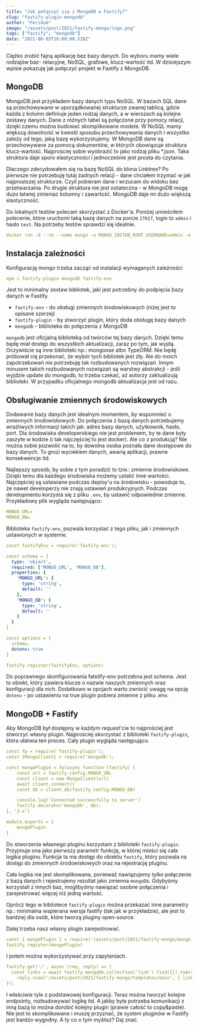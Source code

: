 ```yaml
---
title: "Jak połączyć się z MongoDB w Fastify?"
slug: "fastify-plugin-mongodb"
author: "Feridum"
image: "/assets/post/2021/fastify-mongo/logo.png"
tags: ["fastify", "mongodb"]
date: "2021-08-03T16:00:00.526Z"
---
```



Ciężko zrobić fajną aplikację bez bazy danych. Do wyboru mamy wiele rodzajów baz- relacyjne, NoSQL, grafowe, klucz-wartość itd. W dzisiejszym wpisie pokazuję jak połączyć projekt w Fastify z MongoDB.



## MongoDB

MongoDB jest przykładem bazy danych typu NoSQL. W bazach SQL dane są przechowywane w uporządkowanej strukturze zwanej tablicą, gdzie każda z kolumn definiuje jeden rodzaj danych, a w wierszach są kolejne zestawy danych. Dane z różnych tabel są połączone przy pomocy relacji, dzięki czemu można budować skomplikowane modele. W NoSQL mamy większą dowolność w kwestii sposobu przechowywania danych i wszystko zależy od tego, jaką bazę wykorzystujemy. W MongoDB dane są przechowywane za pomocą dokumentów, w których obowiązuje struktura klucz-wartość. Najprościej sobie wyobrazić to jako rodzaj pliku *.json. Taka struktura daje sporo elastyczności i jednocześnie jest prosta do czytania.

Dlaczego zdecydowałem się na bazę NoSQL do klona Linktree? Po pierwsze nie potrzebuję tutaj żadnych relacji - dane chciałem trzymać w jak najprostszej strukturze. Czyli pobieram dane i wrzucam do widoku bez przetwarzania. Po drugie struktura nie jest ostateczna - w MongoDB mogę dużo łatwiej zmieniać kolumny i zawartość. MongoDB daje mi dużo większą elastyczność.

Do lokalnych testów polecam skorzystać z Docker'a. Poniżej umieściłem polecenie, które uruchomi taką bazę danych na porcie `27017`, login to `admin` i hasło `test`.  Na potrzeby testów sprawdzi się idealnie.

```yaml
docker run -d --rm --name mongo -e MONGO_INITDB_ROOT_USERNAME=admin -e MONGO_INITDB_ROOT_PASSWORD=test -p 27017:27017  mongo:latest
```

## Instalacja zależności

Konfigurację mongo trzeba zacząć od instalacji wymaganych zależności

```yaml
npm i fastify-plugin mongodb fastify-env
```

Jest to minimalny zestaw bibliotek, jaki jest potrzebny do podpięcia bazy danych w Fastify. 

- `fastify-env` - do obsługi zmiennych środowiskowych (niżej jest to opisane szerzej)
- `fastify-plugin` - by stworzyć plugin, który doda obsługę bazy danych
- `mongodb` - biblioteka do połączenia z MongoDB

`mongodb` jest oficjalną biblioteką od twórców tej bazy danych. Dzięki temu będę miał dostęp do wszystkich aktualizacji, zaraz po tym, jak wyjdą. Oczywiście są inne biblioteki np.: mongoose albo TypeORM. Nie będę próbował cię przekonać, że wybór tych bibliotek jest zły. Ale do moich zapotrzebowań nie potrzebuję tak rozbudowanych rozwiązań. Innym minusem takich rozbudowanych rozwiązań są warstwy abstrakcji - jeśli wyjdzie update do mongodb, to trzeba czekać, aż autorzy zaktualizują biblioteki. W przypadku oficjalnego mongodb aktualizacja jest od razu. 

## Obsługiwanie zmiennych środowiskowych

Dodawanie bazy danych jest idealnym momentem, by wspomnieć o zmiennych środowiskowych. Do połączenia z bazą danych potrzebujemy wrażliwych informacji takich jak: adres bazy danych, użytkownik, hasło, port. Dla środowiska developerskiego nie jest problemem, by te dane były zaszyte w kodzie (i tak najczęściej to jest docker). Ale co z produkcją? Nie można sobie pozwolić na to, by dowolna osoba poznała dane dostępowe do bazy danych. To grozi wyciekiem danych, awarią aplikacji, prawne konsekwencje itd.

Najlepszy sposób, by sobie z tym poradzić to tzw.: zmienne środowiskowe. Dzięki temu dla każdego środowiska możemy ustalić inne wartości. Najczęściej są ustawiane podczas deploy'u na środowisku - powoduje to, że nawet developerzy nie znają ustawień produkcyjnych. Podczas developmentu korzysta się z pliku `.env`, by ustawić odpowiednie zmienne. Przykładowy plik wygląda następująco:

```yaml
MONGO_URL=
MONGO_DB=
```

Biblioteka `fastify-env`, pozwala korzystać z tego pliku, jak i zmiennych ustawionych w systemie.

```yaml
const fastifyEnv = require('fastify-env');

const schema = {
  type: 'object',
  required: ['MONGO_URL', 'MONGO_DB'],
  properties: {
    'MONGO_URL': {
      type: 'string',
      default: ''
    },
    'MONGO_DB': {
      type: 'string',
      default: ''
    }
  }
}

const options = {
  schema,
  dotenv: true
}

fastify.register(fastifyEnv, options)
```

Do poprawnego skonfigurowania fatstify-env potrzebna jest schema. Jest to obiekt, który zawiera klucze o nazwie naszych zmiennych oraz konfiguracji dla nich. Dodatkowo w opcjach warto zwrócić uwagę na opcję `dotenv` - po ustawieniu na true plugin pobiera zmienne z pliku .env.

## MongoDB + Fastify

Aby MongoDB był dostępny w każdym request'cie to najprościej jest stworzyć własny plugin. Najprościej skorzystać z biblioteki `fastify-plugin`, która ułatwia ten proces. Cały plugin wygląda następująco.

```yaml
const fp = require('fastify-plugin');
const {MongoClient} = require('mongodb');

const mongoPlugin = fp(async function (fastify) {
    const url = fastify.config.MONGO_URL
    const client = new MongoClient(url)
    await client.connect()
    const db = client.db(fastify.config.MONGO_DB)

    console.log('Connected successfully to server')
    fastify.decorate('mongoDb', db);
}, '3.x')

module.exports = {
    mongoPlugin
}
```

Do stworzenia własnego pluginu korzystam z biblioteki `fastify-plugin`. Przyjmuje ona jako pierwszy parametr funkcję, w której mieści się cała logika pluginu. Funkcja ta ma dostęp do obiektu `fastify`, który pozwala na dostęp do zmiennych środowiskowych oraz na rejestrację pluginu. 

Cała logika nie jest skomplikowana, ponieważ nawiązujemy tylko połączenie z bazą danych i rejestrujemy rezultat jako zmienna `mongoDb`. Gdybyśmy korzystali z innych baz, moglibyśmy nawiązać osobne połączenia i zarejestrować więcej niż jedną wartość. 

Oprócz tego w bibliotece `fastify-plugin` można przekazać inne parametry np.: minimalna wspierana wersja fastify (tak jak w przykładzie), ale jest to bardziej dla osób, które tworzą pluginy open-source.

Dalej trzeba nasz własny plugin zarejestrować.

```yaml
const { mongoPlugin } = require('/assets/post/2021/fastify-mongo/mongo.js');
fastify.register(mongoPlugin)
```

I potem można wykorzystywać przy zapytaniach.

```yaml
fastify.get('/', async (req, reply) => {
  const links = await fastify.mongoDb.collection('link').find({}).toArray()  
	reply.view('/assets/post/2021/fastify-mongo/templates/main', { links });
});
```

I właściwie tyle z podstawowej konfiguracji. Teraz można tworzyć kolejne endpointy, rozbudowywać logikę itd. A jakby była potrzeba komunikacji z inną bazą to można dorobić kolejny plugin (prawie całość to copy&paste). Nie jest to skomplikowane i muszę przyznać, że system pluginów w Fastify jest bardzo wygodny. A ty co o tym myślisz? Daj znać.